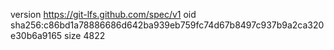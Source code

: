 version https://git-lfs.github.com/spec/v1
oid sha256:c86bd1a78886686d642ba939eb759fc74d67b8497c937b9a2ca320e30b6a9165
size 4822
